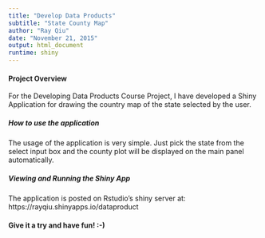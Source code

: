 ```yaml
---
title: "Develop Data Products"
subtitle: "State County Map"
author: "Ray Qiu"
date: "November 21, 2015"
output: html_document
runtime: shiny
---
```


#### Project Overview

For the Developing Data Products Course Project, I have developed a Shiny Application for drawing the country map of the state selected by the user.

##### How to use the application

The usage of the application is very simple.  Just pick the state from the select input box and the county plot will be displayed on the main panel automatically.

##### Viewing and Running the Shiny App

The application is posted on Rstudio's shiny server at: https://rayqiu.shinyapps.io/dataproduct

#### Give it a try and have fun! :-)
